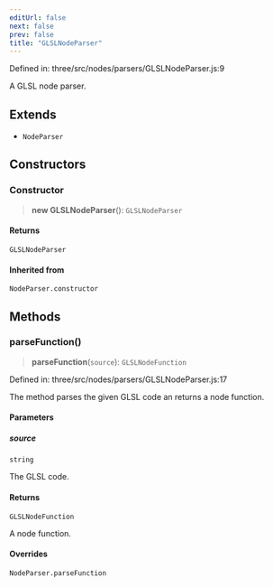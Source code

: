 ```yaml
---
editUrl: false
next: false
prev: false
title: "GLSLNodeParser"
---
```


Defined in: three/src/nodes/parsers/GLSLNodeParser.js:9

A GLSL node parser.

## Extends

- `NodeParser`

## Constructors

### Constructor

> **new GLSLNodeParser**(): `GLSLNodeParser`

#### Returns

`GLSLNodeParser`

#### Inherited from

`NodeParser.constructor`

## Methods

### parseFunction()

> **parseFunction**(`source`): `GLSLNodeFunction`

Defined in: three/src/nodes/parsers/GLSLNodeParser.js:17

The method parses the given GLSL code an returns a node function.

#### Parameters

##### source

`string`

The GLSL code.

#### Returns

`GLSLNodeFunction`

A node function.

#### Overrides

`NodeParser.parseFunction`
